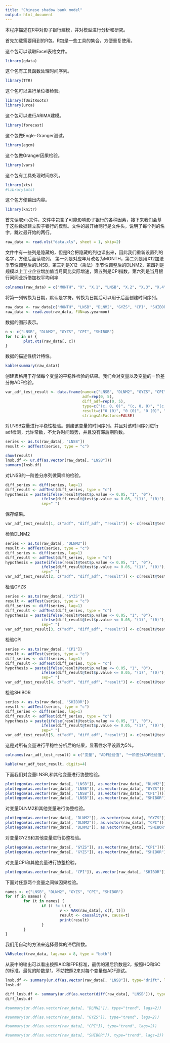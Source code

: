 ```yaml
---
title: "Chinese shadow bank model"
output: html_document
---
```

本程序描述在R中对影子银行建模，并对模型进行分析和研究。

首先加载需要用到的R包。R包是一些工具的集合，方便重复使用。

这个包可以读取Excel表格文件。
```r
library(gdata)
```
这个包有工具函数处理时间序列。
```r
library(TTR)
```
这个包可以进行单位根检验。
```r
library(fUnitRoots)
library(urca)
```
这个包可以进行ARIMA建模。
```r
library(forecast)
```
这个包做Engle-Granger测试。
```r
library(egcm)
```
这个包做Granger因果检验。
```r
library(vars)
```
这个包有工具处理时间序列。
```r
library(xts)
#library(mts)
```
这个包方便输出内容。
```r
library(knitr)
```
首先读取xls文件，文件中包含了可能影响影子银行的各种因素，接下来我们会基于这些数据建立影子银行的模型。文件的最开始两行是文件头，说明了每个列的名字，跳过最开始的两行。
```r
raw_data <- read.xls("data.xls", sheet = 1, skip=2)
```
文件中有一些列是隐藏的，但是R会把隐藏的列也读出来，因此我们重新设置列的名字，方便后面读取列。
第一列是对应年月改名为MONTH，第二列是用X12加法季节性调整后的LNSB，第三列是X12（乘法）季节性调整后的DLNM2，第四列是规模以上工业企业增加值当月同比实际增速，第五列是CPI指数，第六列是当月银行间同业拆借加权平均利率
```r
colnames(raw_data) = c("MONTH", "X", "X.1", "LNSB", "X.2", "X.3", "X.4", "DLNM2", "GYZS", "CPI", "SHIBOR")
```
将第一列转换为日期，默认是字符。转换为日期后可以用于后面创建时间序列。
```r
raw_data <- raw_data[c("MONTH", "LNSB", "DLNM2", "GYZS", "CPI", "SHIBOR")]
raw_data <- read.zoo(raw_data, FUN=as.yearmon)
```
数据的图形表示。
```r
n <- c("LNSB", "DLNM2", "GYZS", "CPI", "SHIBOR")
for (c in n) {
        plot.xts(raw_data[, c])
}
```

数据的描述性统计特性。
```r
kable(summary(raw_data))
```

创建表格用于存储每个变量的平稳性检验的结果。我们会对变量以及变量的一阶差分做ADF检验。
```r
var_adf_test_result <- data.frame(name=c("LNSB", "DLNM2", "GYZS", "CPI", "SHIBOR"),
                                  adf=rep(0, 5),
                                  diff_adf=rep(0, 5),
                                  type=c("(c, 0, 0)", "(c, 0, 0)", "(c, 0, 0)", "(c, 0, 0)", "(c, 0, 0)"),
                                  result=c("0 (0)", "0 (0)", "0 (0)", "0 (0)", "0 (0)"),
                                  stringsAsFactors=FALSE)
```
对LNSB变量进行平稳性检验。创建该变量的时间序列。并且对该时间序列进行adf检测，允许常数，不允许时间趋势，并且没有滞后期阶数。
```r
series <- as.ts(raw_data[, "LNSB"])
result <- adfTest(series, type = "c")

```
```r
show(result)
lnsb.df <- ur.df(as.vector(raw_data[, "LNSB"]))
summary(lnsb.df)
```
对LNSB的一阶差分序列做同样的检验。
```r
diff_series <- diff(series, lag=1)
diff_result <- adfTest(diff_series, type = "c")
hypothesis = paste(ifelse(result@test$p.value <= 0.05, "1", "0"),
                ifelse(diff_result@test$p.value <= 0.05, "(1)", "(0)"),
                sep=" ")
```
保存结果。
```r
var_adf_test_result[1, c("adf", "diff_adf", "result")] <- c(result@test$statistic, diff_result@test$statistic, hypothesis)
```
检验DLNM2
```r
series <- as.ts(raw_data[, "DLNM2"])
result <- adfTest(series, type = "c")
diff_series <- diff(series, lag=1)
diff_result <- adfTest(diff_series, type = "c")
hypothesis = paste(ifelse(result@test$p.value <= 0.05, "1", "0"),
                ifelse(diff_result@test$p.value <= 0.05, "(1)", "(0)"),
                sep=" ")
var_adf_test_result[2, c("adf", "diff_adf", "result")] <- c(result@test$statistic, diff_result@test$statistic, hypothesis)
```
检验GYZS
```r
series <- as.ts(raw_data[, "GYZS"])
result <- adfTest(series, type = "c")
diff_series <- diff(series, lag=1)
diff_result <- adfTest(diff_series, type = "c")
hypothesis = paste(ifelse(result@test$p.value <= 0.05, "1", "0"),
                ifelse(diff_result@test$p.value <= 0.05, "(1)", "(0)"),
                sep=" ")
var_adf_test_result[3, c("adf", "diff_adf", "result")] <- c(result@test$statistic, diff_result@test$statistic, hypothesis)
```

检验CPI
```r
series <- as.ts(raw_data[, "CPI"])
result <- adfTest(series, type = "c")
diff_series <- diff(series, lag=1)
diff_result <- adfTest(diff_series, type = "c")
hypothesis = paste(ifelse(result@test$p.value <= 0.05, "1", "0"),
                ifelse(diff_result@test$p.value <= 0.05, "(1)", "(0)"),
                sep=" ")
var_adf_test_result[4, c("adf", "diff_adf", "result")] <- c(result@test$statistic, diff_result@test$statistic, hypothesis)
```
检验SHIBOR
```r
series <- as.ts(raw_data[, "SHIBOR"])
result <- adfTest(series, type = "c")
diff_series <- diff(series, lag=1)
diff_result <- adfTest(diff_series, type = "c")
hypothesis = paste(ifelse(result@test$p.value <= 0.05, "1", "0"),
                ifelse(diff_result@test$p.value <= 0.05, "(1)", "(0)"),
                sep=" ")
var_adf_test_result[5, c("adf", "diff_adf", "result")] <- c(result@test$statistic, diff_result@test$statistic, hypothesis)
```
这是对所有变量进行平稳性分析后的结果，显著性水平设置为5%。
```r
colnames(var_adf_test_result) = c("变量", "ADF检验值", "一阶差分ADF检验值", "检验类型", "结论")
```
```r
kable(var_adf_test_result, digits=4)
```

下面我们对变量LNSB,和其他变量进行协整检验。
```r
plot(egcm(as.vector(raw_data[, "LNSB"]), as.vector(raw_data[, "DLNM2"])))
plot(egcm(as.vector(raw_data[, "LNSB"]), as.vector(raw_data[, "GYZS"])))
plot(egcm(as.vector(raw_data[, "LNSB"]), as.vector(raw_data[, "CPI"])))
plot(egcm(as.vector(raw_data[, "LNSB"]), as.vector(raw_data[, "SHIBOR"])))
```

对变量DLNM2和其他变量进行协整检验。
```r
plot(egcm(as.vector(raw_data[, "DLNM2"]), as.vector(raw_data[, "GYZS"])))
plot(egcm(as.vector(raw_data[, "DLNM2"]), as.vector(raw_data[, "CPI"])))
plot(egcm(as.vector(raw_data[, "DLNM2"]), as.vector(raw_data[, "SHIBOR"])))
```

对变量GYZS和其他变量进行协整检验。
```r
plot(egcm(as.vector(raw_data[, "GYZS"]), as.vector(raw_data[, "CPI"])))
plot(egcm(as.vector(raw_data[, "GYZS"]), as.vector(raw_data[, "SHIBOR"])))
```

对变量CPI和其他变量进行协整检验。
```r
plot(egcm(as.vector(raw_data[, "CPI"]), as.vector(raw_data[, "SHIBOR"])))
```

下面对任意两个变量之间做因果检验。
```r
names <- c("LNSB", "DLNM2", "GYZS", "CPI", "SHIBOR")
for (f in names) {
        for (t in names) {
                if (f != t) {
                        v <- VAR(raw_data[, c(f, t)])
                        result <- causality(v, cause=t)
                        print(result)
                }
        }
}
```

我们用自动的方法来选择最优的滞后阶数。
```r
VARselect(raw_data, lag.max = 8, type = "both")
```

从表中的输出可以看出按照AIC和FPE标准，最优的滞后阶数是2，按照HQ和SC的标准，最优的阶数是1。不妨按照2来对每个变量做ADF测试。
```r
lnsb.df <- summary(ur.df(as.vector(raw_data[, "LNSB"]), type="drift", lags=1))
lnsb.df

diff_lnsb.df <- summary(ur.df(as.vector(diff(raw_data[, "LNSB"])), type="drift", lags=1))
diff_lnsb.df
```

```r
#summary(ur.df(as.vector(raw_data[, "DLMN2"]), type="trend", lags=2))
```

```r
#summary(ur.df(as.vector(raw_data[, "GYZS"]), type="trend", lags=2))
```

```r
#summary(ur.df(as.vector(raw_data[, "CPI"]), type="trend", lags=2))
```

```r
#summary(ur.df(as.vector(raw_data[, "SHIBOR"]), type="trend", lags=2))
```
